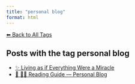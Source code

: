 ```yaml
---
title: "personal blog"
format: html
---
```


[⬅ Back to All Tags](../tags.qmd)

## Posts with the tag **personal blog**

- [✨ Living as if Everything Were a Miracle](/posts/personal/einstein.html)
- [🧭 🧑‍🏫 Reading Guide — Personal Blog](/posts/personal/guide-personal.html)
